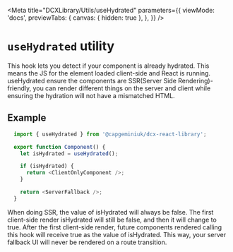 
<Meta
  title="DCXLibrary/Utils/useHydrated"
  parameters={{
    viewMode: 'docs',
    previewTabs: {
      canvas: { hidden: true },
    },
  }}
/>

# `useHydrated` utility

This hook lets you detect if your component is already hydrated. This means the JS for the element loaded client-side and React is running.
useHydrated ensure the components are SSR(Server Side Rendering)-friendly, you can render different things on the server and client while ensuring the hydration will not have a mismatched HTML.

## Example

```js
  import { useHydrated } from '@capgeminiuk/dcx-react-library';

  export function Component() {
    let isHydrated = useHydrated();

    if (isHydrated) {
      return <ClientOnlyComponent />;
    }

    return <ServerFallback />;
  }
```

When doing SSR, the value of isHydrated will always be false. The first client-side render isHydrated will still be false, and then it will change to true.
After the first client-side render, future components rendered calling this hook will receive true as the value of isHydrated. This way, your server fallback UI will never be rendered on a route transition.
